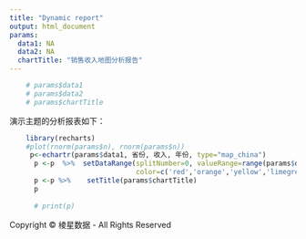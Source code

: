 ---
title: "Dynamic report"
output: html_document
params:
  data1: NA
  data2: NA
  chartTitle: "销售收入地图分析报告"
---

```{r}
    # params$data1
    # params$data2
    # params$chartTitle
```


演示主题的分析报表如下：


```{r}
    library(recharts)
    #plot(rnorm(params$n), rnorm(params$n))
     p<-echartr(params$data1, 省份, 收入, 年份, type="map_china") 
      p <-p  %>%  setDataRange(splitNumber=0, valueRange=range(params$data2), 
                               color=c('red','orange','yellow','limegreen','green')) 
      p <-p %>%    setTitle(params$chartTitle)
      p
      
      # print(p)
```


Copyright © 棱星数据 - All Rights Reserved